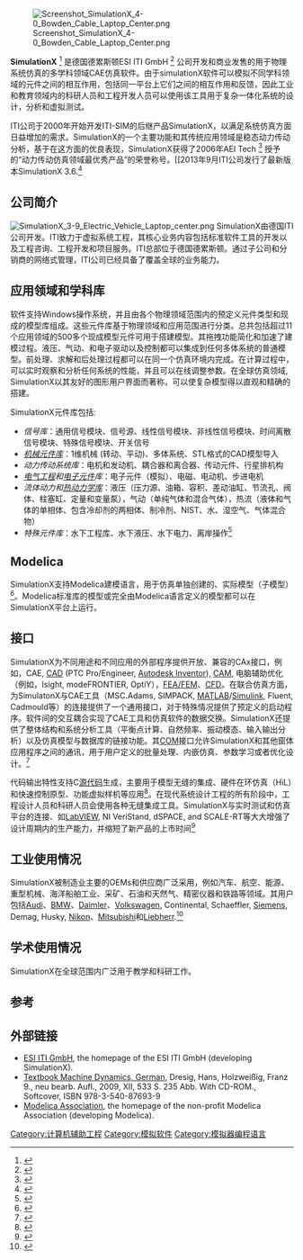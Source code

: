 {{Newsrelease|time=2021-03-26T08:16:15+00:00}}
{{Infobox Software
| name                   = SimulationX
| logo                   = [[File:SimulationX_by_ESI_color_rgb.png|thumb]]
| file                   = [[File:Screenshot_SimulationX_4-0_Bowden_Cable_Laptop_Center.png|thumb]]
| caption                = [[SimulationX,_current_version.|SimulationX, current version.]]
| developer              = [[ESI_ITI_GmbH|ESI ITI GmbH]]
| latest_release_version = 4.0
| latest_release_date    = {{release date|2019|01|15}}
| operating_system       = [[Microsoft_Windows|Microsoft Windows]]
| Category               = [[Simulation_software|Simulation software]]
| license                = [[Proprietary_software|Proprietary]]
| website                = [http://cn.itisim.com SimulationX product page]
}}

[[File:Screenshot_SimulationX_4-0_Bowden_Cable_Laptop_Center.png|thumb]]


'''SimulationX''' <ref>{{Cite web |url=http://cn.itisim.com/simulationx/system-simulation |title=Product Website |accessdate=2013-03-19 |archive-date=2013-08-23 |archive-url=https://web.archive.org/web/20130823011220/http://cn.itisim.com/simulationx/system-simulation/ |dead-url=no }}</ref> 是德国德累斯顿ESI ITI GmbH <ref>{{Cite web |url=http://cn.itisim.com/ |title=Homepage of ITI |accessdate=2013-03-19 |archive-date=2013-03-13 |archive-url=https://web.archive.org/web/20130313185901/http://cn.itisim.com/ |dead-url=no }}</ref> 公司开发和商业发售的用于物理系统仿真的多学科领域CAE仿真软件。由于simulationX软件可以模拟不同学科领域的元件之间的相互作用，包括同一平台上它们之间的相互作用和反馈，因此工业和教育领域内的科研人员和工程开发人员可以使用该工具用于复杂一体化系统的设计，分析和虚拟测试。

ITI公司于2000年开始开发ITI-SIM的后继产品SimulationX，以满足系统仿真方面日益增加的需求。SimulationX的一个主要功能和其传统应用领域是稳态动力传动分析，基于在这方面的优良表现，SimulationX获得了2006年AEI Tech <ref>{{Cite web |url=http://www.sae.org/ |title=Homepage of the society of automotive engineers |accessdate=2010-01-18 |archive-date=2011-02-26 |archive-url=https://web.archive.org/web/20110226143447/http://www.sae.org/ |dead-url=no }}</ref> 授予的“动力传动仿真领域最优秀产品”的荣誉称号。[[2013年9月ITI公司发行了最新版本SimulationX 3.6.<ref>{{Cite web |url=http://cn.itisim.com/company/about/history/ |title=Homepage of ITI History |accessdate=2013-12-12 |archive-date=2013-12-17 |archive-url=https://web.archive.org/web/20131217191928/http://cn.itisim.com/company/about/history/ |dead-url=no }}</ref>

== 公司简介 ==
[[File:SimulationX_3-9_Electric_Vehicle_Laptop_center.png|thumb]]
SimulationX由德国ITI公司开发。ITI致力于虚拟系统工程，其核心业务内容包括标准软件工具的开发以及工程咨询、工程开发和项目服务。ITI总部位于德国德累斯顿。通过子公司和分销商的网络式管理，ITI公司已经具备了覆盖全球的业务能力。

== 应用领域和学科库 ==
软件支持Windows操作系统，并且由各个物理领域范围内的预定义元件类型和现成的模型库组成。这些元件库基于物理领域和应用范围进行分类。总共包括超过11个应用领域的500多个现成模型元件可用于搭建模型。其拖拽功能简化和加速了建模过程。液压、气动、和电子驱动以及控制都可以集成到任何多体系统的普通模型。前处理、求解和后处理过程都可以在同一个仿真环境内完成。在计算过程中，可以实时观察和分析任何系统的性能，并且可以在线调整参数。在全球仿真领域, SimulationX以其友好的图形用户界面而著称，可以使复杂模型得以直观和精确的搭建。

SimulationX元件库包括:

* ''信号库''：通用信号模块、信号源、线性信号模块、非线性信号模块、时间离散信号模块、特殊信号模块、开关信号
* '' [[力学|机械元件库]]''：1维机械 (转动、平动)、多体系统、STL格式的CAD模型导入
* ''动力传动系统库''：电机和发动机、耦合器和离合器、传动元件、行星排机构
* ''[[電機工程學|电气工程]]和[[电子学|电子元件]]库''：电子元件（模拟）、电磁、电动机、步进电机
* ''流体动力和[[热力学|热动力学库]]''：液压（压力源、油箱、容积、差动油缸、节流孔、阀体、柱塞缸、定量和变量泵），气动（单纯气体和混合气体），热流（液体和气体的单相体、包含冷却剂的两相体、制冷剂、NIST、水、湿空气、气体混合物）
* ''特殊元件库''：水下工程库、水下液压、水下电力、离岸操作<ref>{{Cite web |url=http://www.offshore-technology.com/contractors/project/agito/ |title=SimulationX Global Subsea Center |accessdate=2010-01-18 |archive-date=2009-12-03 |archive-url=https://web.archive.org/web/20091203035531/http://www.offshore-technology.com/contractors/project/agito/ |dead-url=yes }}</ref>

== Modelica ==
SimulationX支持Modelica建模语言，用于仿真单独创建的、实际模型（子模型）<ref>{{Cite web |url=https://www.modelica.org/publications/newsletters/2013-2 |title=Modelica Newsletter 01/2013 |accessdate=2013-12-12 |archive-date=2013-12-16 |archive-url=https://web.archive.org/web/20131216192736/https://www.modelica.org/publications/newsletters/2013-2/ |dead-url=no }}</ref>。Modelica标准库的模型或完全由Modelica语言定义的模型都可以在SimulationX平台上运行。

== 接口 ==
SimulationX为不同用途和不同应用的外部程序提供开放、兼容的CAx接口，例如，CAE, [[计算机辅助设计|CAD]] (PTC Pro/Engineer, [[Autodesk|Autodesk Inventor]]), [[计算机辅助制造|CAM]],  电脑辅助优化（例如，Isight, modeFRONTIER, OptiY），[[有限元分析|FEA/FEM]]、[[计算流体力学|CFD]]。在联合仿真方面，为SimulatonX与CAE工具（MSC.Adams, SIMPACK, [[MATLAB|MATLAB]]/[[Simulink|Simulink]], Fluent, Cadmould等）的连接提供了一个通用接口，对于特殊情况提供了预定义的启动程序。软件间的交互耦合实现了CAE工具和仿真软件的数据交换。SimulationX还提供了整体结构和系统分析工具（平衡点计算、自然频率、振动模态、输入输出分析）以及仿真模型与数据库的链接功能。其[[组件对象模型|COM]]接口允许SimulationX和其他窗体应用程序之间的通讯，用于用户定义的批量处理、内嵌仿真、参数学习或者优化设计。<ref>{{Cite web |url=http://www.itisim.com/simulationx/integration-solutions/interfaces/ |title=存档副本 |accessdate=2013-12-16 |archive-date=2013-12-17 |archive-url=https://web.archive.org/web/20131217185705/http://www.itisim.com/simulationx/integration-solutions/interfaces/ |dead-url=yes }}</ref>

代码输出特性支持C[[源代码|源代码]]生成，主要用于模型无缝的集成、硬件在环仿真（HiL）和快速控制原型、功能虚拟样机等应用<ref>{{Cite web |url=http://www.igd.fhg.de/igd-a2/fdmu/index.php |title=Homepage of Functional DMU Fraunhofer Gesellschaft |accessdate=2010-01-18 |archive-date=2008-03-18 |archive-url=https://web.archive.org/web/20080318105534/http://www.igd.fhg.de/igd-a2/fdmu/index.php |dead-url=no }}</ref>。在现代系统设计工程的所有阶段中，工程设计人员和科研人员会使用各种无缝集成工具。SimulationX与实时测试和仿真平台的连接、如[[LabVIEW|LabVIEW]], NI VeriStand, dSPACE, and SCALE-RT等大大增强了设计周期内的生产能力，并缩短了新产品的上市时间<ref>{{Cite web |url=http://sine.ni.com/nilex/DisplayLinkAction.do?id=316NILEX |title=National Instruments Developer Zone |accessdate=2010-01-18 |archive-date=2009-10-12 |archive-url=https://web.archive.org/web/20091012005231/http://sine.ni.com/nilex/DisplayLinkAction.do?id=316NILEX |dead-url=no }}</ref>

== 工业使用情况 ==
SimulationX被制造业主要的OEMs和供应商广泛采用，例如汽车、航空、能源、重型机械、海洋船舶工业、采矿、石油和天然气、精密仪器和铁路等领域。其用户包括[[奥迪|Audi]]、[[BMW|BMW]]、[[戴姆勒|Daimler]]、[[大众汽车|Volkswagen]], Continental, Schaeffler, [[西门子公司|Siemens]], Demag, Husky, [[尼康|Nikon]]、[[三菱集团|Mitsubishi]]和[[利勃海尔|Liebherr]].<ref>{{Cite web |url=http://cn.itisim.com/company/references/customers |title=ITI Customers |accessdate=2013-03-19 |archive-date=2012-12-28 |archive-url=https://web.archive.org/web/20121228022648/http://cn.itisim.com/company/references/customers/ |dead-url=no }}</ref>

== 学术使用情况 ==
SimulationX在全球范围内广泛用于教学和科研工作。

== 参考 ==
{{Reflist}}

==外部链接==
* [http://cn.itisim.com ESI ITI GmbH]{{Wayback|url=http://cn.itisim.com/ |date=20130313185901 }}, the homepage of the ESI ITI GmbH (developing SimulationX).
* [http://www.springer.com/engineering/book/978-3-540-87693-9 Textbook Machine Dynamics, German]{{Wayback|url=http://www.springer.com/engineering/book/978-3-540-87693-9 |date=20091116145903 }}, Dresig, Hans, Holzweißig, Franz 9., neu bearb. Aufl., 2009, XII, 533 S. 235 Abb. With CD-ROM., Softcover, ISBN 978-3-540-87693-9
* [http://www.modelica.org Modelica Association]{{Wayback|url=http://www.modelica.org/ |date=20190926033001 }}, the homepage of the non-profit Modelica Association (developing Modelica).

[[Category:计算机辅助工程|Category:计算机辅助工程]]
[[Category:模拟软件|Category:模拟软件]]
[[Category:模拟器编程语言|Category:模拟器编程语言]]